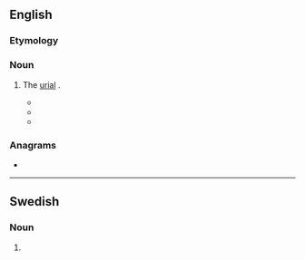==English==

===Etymology===
{{rfe|en}}

===Noun===
{{en-noun|arkars}}

# {{lb|en|dated}} The [[urial]] {{gloss|subspecies of sheep}}.
#* {{quote-book|title=Through the Heart of Asia: Over the Pamïr to India|author=Gabriel Bonvalot|year=1889|passage=Above us we can see flocks of '''''arkars''''' (wild sheep), which gaze down upon us. Our presence surprises but does not apparently alarm them.}}
#* {{quote-book|passage=Among the other animals of the Pamirian fauna appeared wolves and foxes, and flocks of those large wild sheep with gnarled and gracefully curved horns, which are known to the natives as '''arkars'''. High in the sky flew the vultures, bearded and unbearded, and amid the clouds of white vapor we left behind us were many crows and pigeons and turtledoves and wagtails.|title=A Special Correspondent|year=1894|author=Jules Verne}}
#* {{quote-book|title=Wild oxen, sheep & goats of all lands, living and extinct|page=195|author=Richard Lydekker|year=1898|passage=When lying down '''arkars''' nearly always keep the head erect, as if on the lookout, and when sleeping they lie with the neck outstretched.}}

===Anagrams===
* {{anagrams|en|Sarkar|kraars|sarkar}}

----

==Swedish==

===Noun===
{{head|sv|noun form}}

# {{sv-noun-form-indef-gen-pl|ark}}